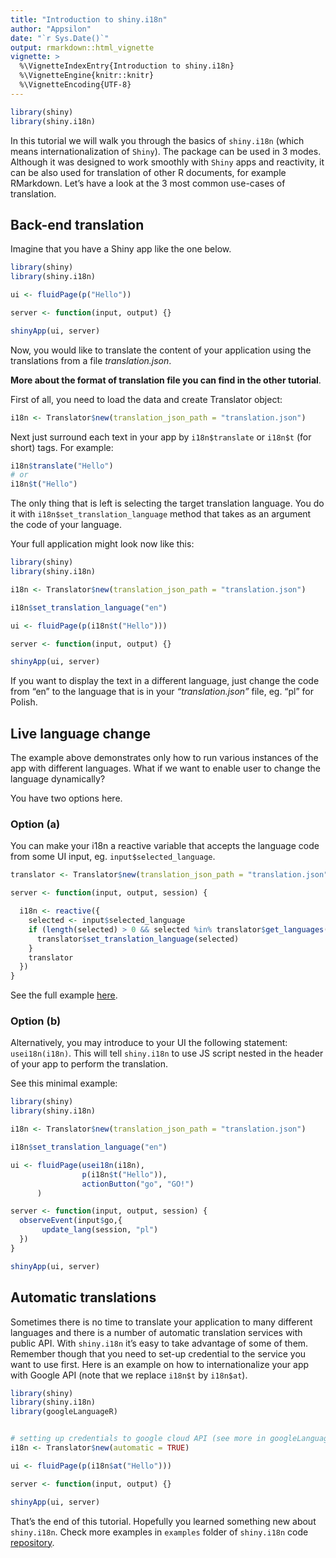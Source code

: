 ```yaml
---
title: "Introduction to shiny.i18n"
author: "Appsilon"
date: "`r Sys.Date()`"
output: rmarkdown::html_vignette
vignette: >
  %\VignetteIndexEntry{Introduction to shiny.i18n}
  %\VignetteEngine{knitr::knitr}
  %\VignetteEncoding{UTF-8}
---
```


```r
library(shiny)
library(shiny.i18n)
```


In this tutorial we will walk you through the basics of `shiny.i18n` (which means internationalization of `Shiny`).
The package can be used in 3 modes.
Although it was designed to work smoothly with `Shiny` apps and reactivity, it can be also
used for translation of other R documents, for example RMarkdown. Let's have a look at the 3 most
common use-cases of translation.

## Back-end translation

Imagine that you have a Shiny app like the one below.

```r
library(shiny)
library(shiny.i18n)

ui <- fluidPage(p("Hello"))

server <- function(input, output) {}

shinyApp(ui, server)
```

Now, you would like to translate the content of your application using the translations
from a file *translation.json*.

**More about the format of translation file you can find in the other tutorial**.

First of all, you need to load the data and create Translator object:

```r
i18n <- Translator$new(translation_json_path = "translation.json")
```

Next just surround each text in your app by `i18n$translate` or `i18n$t` (for short) tags. For example:

```r
i18n$translate("Hello")
# or
i18n$t("Hello")
```

The only thing that is left is selecting the target translation language. You do it with
`i18n$set_translation_language` method that takes as an argument the code of your language.

Your full application might look now like this:

```r
library(shiny)
library(shiny.i18n)

i18n <- Translator$new(translation_json_path = "translation.json")

i18n$set_translation_language("en")

ui <- fluidPage(p(i18n$t("Hello")))

server <- function(input, output) {}

shinyApp(ui, server)
```

If you want to display the text in a different language, just change the code from "en"
to the language that is in your *"translation.json"* file, eg. "pl" for Polish.

## Live language change

The example above demonstrates only how to run various instances of the app
with different languages. What if we want to enable user to change the language dynamically?

You have two options here.

### Option (a)

You can make your i18n a reactive variable that accepts the language code from
some UI input, eg. `input$selected_language`.

```r
translator <- Translator$new(translation_json_path = "translation.json")

server <- function(input, output, session) {

  i18n <- reactive({
    selected <- input$selected_language
    if (length(selected) > 0 && selected %in% translator$get_languages()) {
      translator$set_translation_language(selected)
    }
    translator
  })
}
```

See the full example [here](https://github.com/Appsilon/shiny.i18n/blob/master/examples/live_language_change/server_app.R).

### Option (b)

Alternatively, you may introduce to your UI the following statement: `usei18n(i18n)`. This will tell
`shiny.i18n` to use JS script nested in the header of your app to perform the translation.

See this minimal example:

```r
library(shiny)
library(shiny.i18n)

i18n <- Translator$new(translation_json_path = "translation.json")

i18n$set_translation_language("en")

ui <- fluidPage(usei18n(i18n),
                p(i18n$t("Hello")),
                actionButton("go", "GO!")
      )

server <- function(input, output, session) {
  observeEvent(input$go,{
       update_lang(session, "pl")
  })
}

shinyApp(ui, server)
```

## Automatic translations

Sometimes there is no time to translate your application to many different languages
and there is a number of automatic translation services with public API. With `shiny.i18n`
it's easy to take advantage of some of them. Remember though that you need to set-up
credential to the service you want to use first. Here is an example on how to
internationalize your app with Google API (note that we replace `i18n$t` by `i18n$at`).

```r
library(shiny)
library(shiny.i18n)
library(googleLanguageR)


# setting up credentials to google cloud API (see more in googleLanguageR docs)
i18n <- Translator$new(automatic = TRUE)

ui <- fluidPage(p(i18n$at("Hello")))

server <- function(input, output) {}

shinyApp(ui, server)
```

That's the end of this tutorial. Hopefully you learned something new about `shiny.i18n`.
Check more examples in `examples` folder of `shiny.i18n` code [repository](https://github.com/Appsilon/shiny.i18n).

